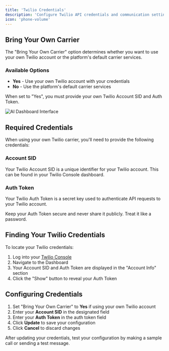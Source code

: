 ```yaml
---
title: 'Twilio Credentials'
description: 'Configure Twilio API credentials and communication settings'
icon: 'phone-volume'
---
```

## Bring Your Own Carrier

The "Bring Your Own Carrier" option determines whether you want to use your own Twilio account or the platform's default carrier services.

### Available Options

- **Yes** - Use your own Twilio account with your credentials
- **No** - Use the platform's default carrier services

<Note>
When set to "Yes", you must provide your own Twilio Account SID and Auth Token.
</Note>

![AI Dashboard Interface](/images/settings/twilio-credential/image1.png)

## Required Credentials

When using your own Twilio carrier, you'll need to provide the following credentials:

### Account SID
Your Twilio Account SID is a unique identifier for your Twilio account. This can be found in your Twilio Console dashboard.

### Auth Token
Your Twilio Auth Token is a secret key used to authenticate API requests to your Twilio account.

<Warning>
Keep your Auth Token secure and never share it publicly. Treat it like a password.
</Warning>

## Finding Your Twilio Credentials

To locate your Twilio credentials:

1. Log into your [Twilio Console](https://console.twilio.com)
2. Navigate to the Dashboard
3. Your Account SID and Auth Token are displayed in the "Account Info" section
4. Click the "Show" button to reveal your Auth Token

## Configuring Credentials

1. Set "Bring Your Own Carrier" to **Yes** if using your own Twilio account
2. Enter your **Account SID** in the designated field
3. Enter your **Auth Token** in the auth token field
4. Click **Update** to save your configuration
5. Click **Cancel** to discard changes

<Tip>
After updating your credentials, test your configuration by making a sample call or sending a test message.
</Tip>

